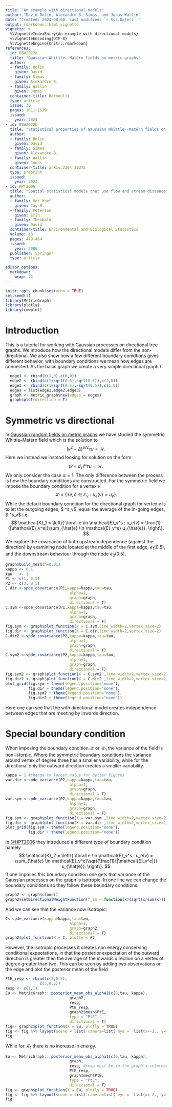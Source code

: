 ```yaml
---
title: "An example with directional models"
author: "David Bolin, Alexandre B. Simas, and Jonas Wallin"
date: "Created: 2024-08-08. Last modified: `r Sys.Date()`."
output: rmarkdown::html_vignette
vignette: >
  %\VignetteIndexEntry{An example with directional models}
  %\VignetteEncoding{UTF-8}
  %\VignetteEngine{knitr::rmarkdown}
references:
- id: BSW2022a
  title: "Gaussian Whittle--Matérn fields on metric graphs"
  author:
  - family: Bolin
    given: David
  - family: Simas
    given: Alexandre B.
  - family: Wallin
    given: Jonas
  container-title: Bernoulli
  type: article
  issue: 30
  pages: 1611-1639
  issued:
    year: 2024
- id: BSW2022b
  title: "Statistical properties of Gaussian Whittle--Matérn fields on metric graphs"
  author:
  - family: Bolin
    given: David
  - family: Simas
    given: Alexandre B.
  - family: Wallin
    given: Jonas
  container-title: arXiv:2304.10372
  type: preprint
  issued:
    year: 2023
- id: HPT2006
  title: "Spatial statistical models that use flow and stream distance"
  author:
  - family: Ver Hoef
    given: Jay M.
  - family: Peterson
    given: Erin
  - family: Theobald
    given: David
  container-title: Environmental and Ecological Statistics
  volume: 13
  pages: 449-464
  issued:
    year: 2006
  publisher: Springer
  type: article

editor_options: 
  markdown: 
    wrap: 72
---
```


```r
knitr::opts_chunk$set(echo = TRUE)
set.seed(1)
library(MetricGraph)
library(plotly)
library(cowplot)
```

# Introduction

This is a tutorial for working with Gaussian processes on directional
tree graphs. We introduce how the directional models differ from the
non-directional. We also show how a few different boundary conidtions
gives different behavior, with boundary conditions we mean how edges are
connected. As the basic graph we create a very simple directional graph
$\Gamma$.

```r
  edge1 <- rbind(c(1,0),c(0,0))
  edge2 <- rbind(c(1+sqrt(0.5),sqrt(0.5)),c(1,0))
  edge3 <- rbind(c(1+sqrt(0.5),-sqrt(0.5)),c(1,0))
  edges = list(edge1,edge2,edge3)
  graph <- metric_graph$new(edges = edges)
  graph$plot(direction = T)

```

# Symmetric vs directional

In [Gaussian random fields on metric graphs](random_fields.html) we have
studied the symmetric Whittle--Matérn field which is the solution to $$
  (\kappa^2 - \Delta)^{\alpha/2} \tau u = \mathcal{W}.
$$ Here we instead we instead looking for solution on the form $$
  (\kappa - d_s)^{\alpha} \tau u = \mathcal{W}.
$$ We only consider the case $\alpha=1$. The only difference between the
process is how the boundary conditions are constructed. For the
symmetric field we impose the boundary condition for a vertex $v$ $$
\mathcal{K} = \left\{ \forall e,\tilde{e} \in \mathcal{E}_v : 
        u_e(v) =  u_{\tilde{e}}
        \right\}.
$$ While the default boundary condition for the directional graph for
vertex $v$ is to let the outgoing edges, \$ \mathcal{E}\^s_v\$, equal
the average of the in-going edges, \$ \mathcal{E}\^s_v\$ i.e. 
$$
\mathcal{K}_1 = \left\{ \forall e \in \mathcal{E}_v^s : 
        u_e(v) =  \frac{1}{|\mathcal{E}_v^e|}\sum_{\hat{e} \in \mathcal{E}_v^e} u_{\hat{e}}.
        \right\}.
$$
We explore the covariance of both upstream dependence (against the direction) by examining node located at the middle of the first edge, $e_1(0.5)$,
and the downstream behaviour through the node $e_3(0.5)$.

```r
graph$build_mesh(h=0.01)
kappa <- 0.1
tau   <- 1
P1 <- c(1, 0.5)
P2 <- c(3, 0.5)
C.dir <-spde_covariance(P1,kappa=kappa,tau=tau,
                            alpha=1,
                            graph=graph,
                            directional = T)
C.sym <-spde_covariance(P1,kappa=kappa,tau=tau,
                            alpha=1,
                            graph=graph,
                            directional = F)
fig.sym <- graph$plot_function(X = C.sym,line_width=2,vertex_size=2) 
fig.dir <- graph$plot_function(X = C.dir,line_width=2,vertex_size=2) 
C.dir2 <-spde_covariance(P2,kappa=kappa,tau=tau,
                            alpha=1,
                            graph=graph,
                            directional = T)
C.sym2 <-spde_covariance(P2,kappa=kappa,tau=tau,
                            alpha=1,
                            graph=graph,
                            directional = F)
fig.sym2 <- graph$plot_function(X = C.sym2 ,line_width=2,vertex_size=2) 
fig.dir2 <- graph$plot_function(X = C.dir2 ,line_width=2,vertex_size=2) 
plot_grid(fig.sym + theme(legend.position="none"),
          fig.dir + theme(legend.position="none"), 
          fig.sym2 + theme(legend.position="none"),
          fig.dir2 + theme(legend.position="none"))
```


Here one can see that the with directional model creates independence between edges that are meeting by inwards direction.


# Special boundary condition

When imposing the boundary condition $\mathcal{K}$ or $\mathcal{K}_1$ the variance of the field is non-istorpic. Where the symmetric boundary conditions the variance around vertex of degree three has a smaller variability, while for the directional only the outward direction creates a smaller variability.

```r
kappa = 1 #change to larger value for better figures
var.dir <-spde_variance(P2,kappa=kappa,tau=tau,
                            alpha=1,
                            graph=graph,
                            directional = T)
var.sym <-spde_variance(P2,kappa=kappa,tau=tau,
                            alpha=1,
                            graph=graph,
                            directional = F)
fig.sym <- graph$plot_function(X = var.sym ,line_width=2,vertex_size=2) 
fig.dir <- graph$plot_function(X = var.dir ,line_width=2,vertex_size=2) 
plot_grid(fig.sym + theme(legend.position="none"),
          fig.dir + theme(legend.position="none"))
```

In [@HPT2006](https://link.springer.com/article/10.1007/s10651-006-0022-8) they introduced a different type of boundary condition namely
$$
\mathcal{K}_2 = \left\{ \forall e \in \mathcal{E}_v^s : 
        u_e(v) =  \sum_{\hat{e} \in \mathcal{E}_v^e}\sqrt{\frac{1}{|\mathcal{E}_v^e|}} u_{\hat{e}}.
        \right\}.
$$
If one imposes this boundary condition one gets that variance of the Gaussian processes on the graph is isotropic. In one line we can change the boundary conditions so they follow these boundary conditions:

```r
graph2 <- graph$clone()
graph2$setDirectionalWeightFunction(f_in = function(x){sqrt(x/sum(x))})
```
And we can see that the variance now isotropic:
```r
C<-spde_variance(kappa=kappa,tau=tau,
                            alpha=1,
                            graph=graph2,
                            directional = T)
graph2$plot_function(X = C, plotly = F)
```

However, the isotropic processes it creates non energy conserving conditional expectations, in that the posterior expectation of the outward direction is greater then the average of the inwards direction on a vertex of degree greater than two. This can be seen by adding two observations on the edge and plot the posterior mean of the field

```r
PtE_resp <- rbind(c(2,0.5),
               c(3,0.5))
resp <- c(1,1)
Eu <- MetricGraph:::posterior_mean_obs_alpha1(c(0,tau, kappa),
                            graph2,
                            resp, 
                            PtE_resp,
                            graph2$mesh$PtE,
                            type = "PtE",
                            directional = T)
fig<- graph2$plot_function(X = Eu, plotly = TRUE)
fig <- fig %>% layout(scene = list( camera=list( eye =  list(x=-2., y=-0.8, z=.5))))
fig
```

While for $\mathcal{K}_1$ there is no increase in energy.
```r
Eu <- MetricGraph:::posterior_mean_obs_alpha1(c(0,tau, kappa),
                            graph,
                            resp, #resp must be in the graph's internal order
                            PtE_resp,
                            graph$mesh$PtE,
                            type = "PtE",
                            directional = T)
fig <- graph$plot_function(X = Eu, plotly = TRUE)
fig <- fig %>% layout(scene = list( camera=list( eye =  list(x=-2., y=-0.8, z=.5))))
fig
```
